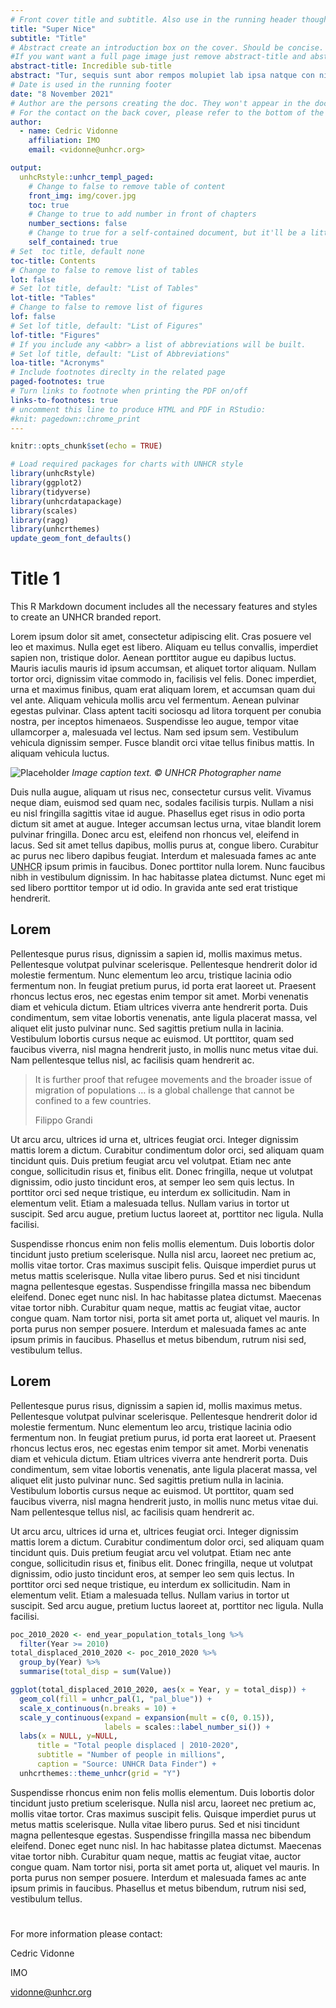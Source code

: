 ```yaml
---
# Front cover title and subtitle. Also use in the running header thoughout the document
title: "Super Nice"
subtitle: "Title"
# Abstract create an introduction box on the cover. Should be concise.
#If you want want a full page image just remove abstract-title and abstract from the YAML
abstract-title: Incredible sub-title
abstract: "Tur, sequis sunt abor rempos molupiet lab ipsa natque con niminve llesequos derro restes serionet autasperit ut estrum, ut quia excero et vit voloreic torum quae erias earchil explique pe officabo"
# Date is used in the running footer
date: "8 November 2021"
# Author are the persons creating the doc. They won't appear in the doc but will be part of the DOM.
# For the contact on the back cover, please refer to the bottom of the Rmd and ammend accordingly.
author:
  - name: Cedric Vidonne
    affiliation: IMO
    email: <vidonne@unhcr.org>

output: 
  unhcRstyle::unhcr_templ_paged: 
    # Change to false to remove table of content
    front_img: img/cover.jpg
    toc: true
    # Change to true to add number in front of chapters
    number_sections: false
    # Change to true for a self-contained document, but it'll be a litte slower for Pandoc to render
    self_contained: true
# Set  toc title, default none
toc-title: Contents
# Change to false to remove list of tables
lot: false
# Set lot title, default: "List of Tables"
lot-title: "Tables"
# Change to false to remove list of figures
lof: false
# Set lof title, default: "List of Figures"
lof-title: "Figures"
# If you include any <abbr> a list of abbreviations will be built.
# Set lof title, default: "List of Abbreviations"
loa-title: "Acronyms"
# Include footnotes direclty in the related page
paged-footnotes: true
# Turn links to footnote when printing the PDF on/off
links-to-footnotes: true
# uncomment this line to produce HTML and PDF in RStudio:
#knit: pagedown::chrome_print
---
```


```r
knitr::opts_chunk$set(echo = TRUE)
```

```r
# Load required packages for charts with UNHCR style 
library(unhcRstyle)
library(ggplot2)
library(tidyverse)
library(unhcrdatapackage)
library(scales)
library(ragg)
library(unhcrthemes)
update_geom_font_defaults()
```


# Title 1

::: {.lead .unhcr-grey}
This R Markdown document includes all the necessary features and styles to create an UNHCR branded report.
:::

Lorem ipsum dolor sit amet, consectetur adipiscing elit. Cras posuere vel leo et maximus. Nulla eget est libero. Aliquam eu tellus convallis, imperdiet sapien non, tristique dolor. Aenean porttitor augue eu dapibus luctus. Mauris iaculis mauris id ipsum accumsan, et aliquet tortor aliquam. Nullam tortor orci, dignissim vitae commodo in, facilisis vel felis. Donec imperdiet, urna et maximus finibus, quam erat aliquam lorem, et accumsan quam dui vel ante. Aliquam vehicula mollis arcu vel fermentum. Aenean pulvinar egestas pulvinar. Class aptent taciti sociosqu ad litora torquent per conubia nostra, per inceptos himenaeos. Suspendisse leo augue, tempor vitae ullamcorper a, malesuada vel lectus. Nam sed ipsum sem. Vestibulum vehicula dignissim semper. Fusce blandit orci vitae tellus finibus mattis. In aliquam vehicula luctus.

![Placeholder](img/normal_169.jpg)
*Image caption text. &copy; UNHCR Photographer name*

Duis nulla augue, aliquam ut risus nec, consectetur cursus velit. Vivamus neque diam, euismod sed quam nec, sodales facilisis turpis. Nullam a nisi eu nisl fringilla sagittis vitae id augue. Phasellus eget risus in odio porta dictum sit amet at augue. Integer accumsan lectus urna, vitae blandit lorem pulvinar fringilla. Donec arcu est, eleifend non rhoncus vel, eleifend in lacus. Sed sit amet tellus dapibus, mollis purus at, congue libero. Curabitur ac purus nec libero dapibus feugiat. Interdum et malesuada fames ac ante <abbr title="The United Nations High Commissioner for Refugees">UNHCR</abbr> ipsum primis in faucibus. Donec porttitor nulla lorem. Nunc faucibus nibh in vestibulum dignissim. In hac habitasse platea dictumst. Nunc eget mi sed libero porttitor tempor ut id odio. In gravida ante sed erat tristique hendrerit.

## Lorem

Pellentesque purus risus, dignissim a sapien id, mollis maximus metus. Pellentesque volutpat pulvinar scelerisque. Pellentesque hendrerit dolor id molestie fermentum. Nunc elementum leo arcu, tristique lacinia odio fermentum non. In feugiat pretium purus, id porta erat laoreet ut. Praesent rhoncus lectus eros, nec egestas enim tempor sit amet. Morbi venenatis diam et vehicula dictum. Etiam ultrices viverra ante hendrerit porta. Duis condimentum, sem vitae lobortis venenatis, ante ligula placerat massa, vel aliquet elit justo pulvinar nunc. Sed sagittis pretium nulla in lacinia. Vestibulum lobortis cursus neque ac euismod. Ut porttitor, quam sed faucibus viverra, nisl magna hendrerit justo, in mollis nunc metus vitae dui. Nam pellentesque tellus nisl, ac facilisis quam hendrerit ac.

> It is further proof that refugee movements and the broader issue of migration of populations ... is a global challenge that cannot be confined to a few countries.
>
> Filippo Grandi

Ut arcu arcu, ultrices id urna et, ultrices feugiat orci. Integer dignissim mattis lorem a dictum. Curabitur condimentum dolor orci, sed aliquam quam tincidunt quis. Duis pretium feugiat arcu vel volutpat. Etiam nec ante congue, sollicitudin risus et, finibus elit. Donec fringilla, neque ut volutpat dignissim, odio justo tincidunt eros, at semper leo sem quis lectus. In porttitor orci sed neque tristique, eu interdum ex sollicitudin. Nam in elementum velit. Etiam a malesuada tellus. Nullam varius in tortor ut suscipit. Sed arcu augue, pretium luctus laoreet at, porttitor nec ligula. Nulla facilisi.

Suspendisse rhoncus enim non felis mollis elementum. Duis lobortis dolor tincidunt justo pretium scelerisque. Nulla nisl arcu, laoreet nec pretium ac, mollis vitae tortor. Cras maximus suscipit felis. Quisque imperdiet purus ut metus mattis scelerisque. Nulla vitae libero purus. Sed et nisi tincidunt magna pellentesque egestas. Suspendisse fringilla massa nec bibendum eleifend. Donec eget nunc nisl. In hac habitasse platea dictumst. Maecenas vitae tortor nibh. Curabitur quam neque, mattis ac feugiat vitae, auctor congue quam. Nam tortor nisi, porta sit amet porta ut, aliquet vel mauris. In porta purus non semper posuere. Interdum et malesuada fames ac ante ipsum primis in faucibus. Phasellus et metus bibendum, rutrum nisi sed, vestibulum tellus.

## Lorem

Pellentesque purus risus, dignissim a sapien id, mollis maximus metus. Pellentesque volutpat pulvinar scelerisque. Pellentesque hendrerit dolor id molestie fermentum. Nunc elementum leo arcu, tristique lacinia odio fermentum non. In feugiat pretium purus, id porta erat laoreet ut. Praesent rhoncus lectus eros, nec egestas enim tempor sit amet. Morbi venenatis diam et vehicula dictum. Etiam ultrices viverra ante hendrerit porta. Duis condimentum, sem vitae lobortis venenatis, ante ligula placerat massa, vel aliquet elit justo pulvinar nunc. Sed sagittis pretium nulla in lacinia. Vestibulum lobortis cursus neque ac euismod. Ut porttitor, quam sed faucibus viverra, nisl magna hendrerit justo, in mollis nunc metus vitae dui. Nam pellentesque tellus nisl, ac facilisis quam hendrerit ac.

Ut arcu arcu, ultrices id urna et, ultrices feugiat orci. Integer dignissim mattis lorem a dictum. Curabitur condimentum dolor orci, sed aliquam quam tincidunt quis. Duis pretium feugiat arcu vel volutpat. Etiam nec ante congue, sollicitudin risus et, finibus elit. Donec fringilla, neque ut volutpat dignissim, odio justo tincidunt eros, at semper leo sem quis lectus. In porttitor orci sed neque tristique, eu interdum ex sollicitudin. Nam in elementum velit. Etiam a malesuada tellus. Nullam varius in tortor ut suscipit. Sed arcu augue, pretium luctus laoreet at, porttitor nec ligula. Nulla facilisi.

```r
poc_2010_2020 <- end_year_population_totals_long %>% 
  filter(Year >= 2010)
total_displaced_2010_2020 <- poc_2010_2020 %>% 
  group_by(Year) %>% 
  summarise(total_disp = sum(Value))

ggplot(total_displaced_2010_2020, aes(x = Year, y = total_disp)) +
  geom_col(fill = unhcr_pal(1, "pal_blue")) +
  scale_x_continuous(n.breaks = 10) +
  scale_y_continuous(expand = expansion(mult = c(0, 0.15)),
                     labels = scales::label_number_si()) +
  labs(x = NULL, y=NULL,
      title = "Total people displaced | 2010-2020",
      subtitle = "Number of people in millions",
      caption = "Source: UNHCR Data Finder") +
  unhcrthemes::theme_unhcr(grid = "Y")
```

Suspendisse rhoncus enim non felis mollis elementum. Duis lobortis dolor tincidunt justo pretium scelerisque. Nulla nisl arcu, laoreet nec pretium ac, mollis vitae tortor. Cras maximus suscipit felis. Quisque imperdiet purus ut metus mattis scelerisque. Nulla vitae libero purus. Sed et nisi tincidunt magna pellentesque egestas. Suspendisse fringilla massa nec bibendum eleifend. Donec eget nunc nisl. In hac habitasse platea dictumst. Maecenas vitae tortor nibh. Curabitur quam neque, mattis ac feugiat vitae, auctor congue quam. Nam tortor nisi, porta sit amet porta ut, aliquet vel mauris. In porta purus non semper posuere. Interdum et malesuada fames ac ante ipsum primis in faucibus. Phasellus et metus bibendum, rutrum nisi sed, vestibulum tellus.





::: {.back-cover}

::: {.back-header}
<h1 class="back-title"></h1>
<h1 class="back-subtitle"></h1>
:::

::: {.back-footer}
For more information please contact:

::: {.back-contact}
[Cedric Vidonne]{.back-name}

IMO

[vidonne@unhcr.org](mailto:vidonne@unhcr.org)
:::


:::

:::



